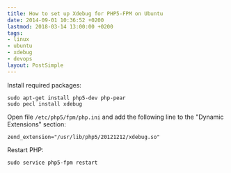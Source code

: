 ```yaml
---
title: How to set up Xdebug for PHP5-FPM on Ubuntu
date: 2014-09-01 10:36:52 +0200
lastmod: 2018-03-14 13:00:00 +0200
tags:
- linux
- ubuntu
- xdebug
- devops
layout: PostSimple
---
```


Install required packages:

```
sudo apt-get install php5-dev php-pear
sudo pecl install xdebug
```

Open file `/etc/php5/fpm/php.ini` and add the following line to the "Dynamic Extensions" section:

```
zend_extension="/usr/lib/php5/20121212/xdebug.so"
```

Restart PHP:

```
sudo service php5-fpm restart
```
